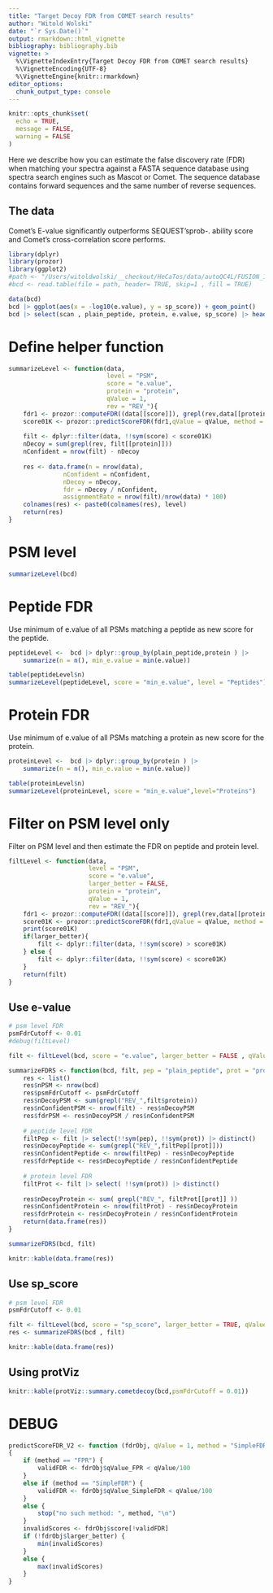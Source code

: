 ```yaml
---
title: "Target Decoy FDR from COMET search results"
author: "Witold Wolski"
date: "`r Sys.Date()`"
output: rmarkdown::html_vignette
bibliography: bibliography.bib
vignette: >
  %\VignetteIndexEntry{Target Decoy FDR from COMET search results}
  %\VignetteEncoding{UTF-8}
  %\VignetteEngine{knitr::rmarkdown}
editor_options: 
  chunk_output_type: console
---
```



```r
knitr::opts_chunk$set(
  echo = TRUE,
  message = FALSE,
  warning = FALSE
)
```

Here we describe how you can estimate the false discovery rate (FDR) when matching your spectra against a FASTA sequence database using spectra search engines such as Mascot or Comet. The sequence database contains forward sequences and the same number of reverse sequences.

## The data

Comet's E-value significantly outperforms SEQUEST'sprob-. ability score and Comet's cross-correlation score performs.


```r
library(dplyr)
library(prozor)
library(ggplot2)
#path <- "/Users/witoldwolski/__checkout/HeCaTos/data/autoQC4L/FUSION_1.20180713_005_autoQC4L.HCD.lowres.comet.txt"
#bcd <- read.table(file = path, header= TRUE, skip=1 , fill = TRUE)

data(bcd)
bcd |> ggplot(aes(x = -log10(e.value), y = sp_score)) + geom_point()
bcd |> select(scan , plain_peptide, protein, e.value, sp_score) |> head() |> knitr::kable()

```



# Define helper function

```r
summarizeLevel <- function(data,
                           level = "PSM",
                           score = "e.value",
                           protein = "protein",
                           qValue = 1,
                           rev = "REV_"){
    fdr1 <- prozor::computeFDR((data[[score]]), grepl(rev,data[[protein]]),larger_better = FALSE)
    score01K <- prozor::predictScoreFDR(fdr1,qValue = qValue, method = "SimpleFDR")
    
    filt <- dplyr::filter(data, !!sym(score) < score01K)
    nDecoy = sum(grepl(rev, filt[[protein]]))
    nConfident = nrow(filt) - nDecoy
    
    res <- data.frame(n = nrow(data),
               nConfident = nConfident,
               nDecoy = nDecoy,
               fdr = nDecoy / nConfident,
               assignmentRate = nrow(filt)/nrow(data) * 100)
    colnames(res) <- paste0(colnames(res), level)
    return(res)
}

```

# PSM level

```r
summarizeLevel(bcd)

```


# Peptide FDR

Use minimum of e.value of all PSMs matching a peptide as new score for the peptide.

```r
peptideLevel <-  bcd |> dplyr::group_by(plain_peptide,protein ) |>
    summarize(n = n(), min_e.value = min(e.value))
```

```r
table(peptideLevel$n)
summarizeLevel(peptideLevel, score = "min_e.value", level = "Peptides")

```

# Protein FDR

Use minimum of e.value of all PSMs matching a protein as new score for the protein.

```r
proteinLevel <-  bcd |> dplyr::group_by(protein ) |> 
    summarize(n = n(), min_e.value = min(e.value))
```

```r
table(proteinLevel$n)
summarizeLevel(proteinLevel, score = "min_e.value",level="Proteins")

```

# Filter on PSM level only

Filter on PSM level and then estimate the FDR on peptide and protein level.

```r
filtLevel <- function(data,
                      level = "PSM",
                      score = "e.value",
                      larger_better = FALSE,
                      protein = "protein",
                      qValue = 1,
                      rev = "REV_"){
    fdr1 <- prozor::computeFDR((data[[score]]), grepl(rev,data[[protein]]),larger_better = larger_better)
    score01K <- prozor::predictScoreFDR(fdr1,qValue = qValue, method = "SimpleFDR")
    print(score01K)
    if(larger_better){
        filt <- dplyr::filter(data, !!sym(score) > score01K)
    } else {
        filt <- dplyr::filter(data, !!sym(score) < score01K)
    }
    return(filt)
}


```

## Use e-value

```r


# psm level FDR
psmFdrCutoff <- 0.01
#debug(filtLevel)

filt <- filtLevel(bcd, score = "e.value", larger_better = FALSE , qValue = psmFdrCutoff * 100)

summarizeFDRS <- function(bcd, filt, pep = "plain_peptide", prot = "protein"){
    res <- list()
    res$nPSM <- nrow(bcd)
    res$psmFdrCutoff <- psmFdrCutoff
    res$nDecoyPSM <- sum(grepl("REV_",filt$protein))
    res$nConfidentPSM <- nrow(filt) - res$nDecoyPSM
    res$fdrPSM <- res$nDecoyPSM / res$nConfidentPSM
    
    # peptide level FDR
    filtPep <- filt |> select(!!sym(pep), !!sym(prot)) |> distinct()
    res$nDecoyPeptide <- sum(grepl("REV_",filtPep[[prot]]))
    res$nConfidentPeptide <- nrow(filtPep) - res$nDecoyPeptide
    res$fdrPeptide <- res$nDecoyPeptide / res$nConfidentPeptide
    
    # protein level FDR
    filtProt <- filt |> select( !!sym(prot)) |> distinct()
    
    res$nDecoyProtein <- sum( grepl("REV_", filtProt[[prot]] ))
    res$nConfidentProtein <- nrow(filtProt) - res$nDecoyProtein
    res$fdrProtein <- res$nDecoyProtein / res$nConfidentProtein
    return(data.frame(res))
}

summarizeFDRS(bcd, filt)

knitr::kable(data.frame(res))

```


## Use sp_score

```r

# psm level FDR
psmFdrCutoff <- 0.01

filt <- filtLevel(bcd, score = "sp_score", larger_better = TRUE, qValue = psmFdrCutoff * 100)
res <- summarizeFDRS(bcd , filt)

knitr::kable(data.frame(res))

```


## Using protViz

```r
knitr::kable(protViz::summary.cometdecoy(bcd,psmFdrCutoff = 0.01))

```


# DEBUG

```r
predictScoreFDR_V2 <- function (fdrObj, qValue = 1, method = "SimpleFDR") 
{
    if (method == "FPR") {
        validFDR <- fdrObj$qValue_FPR < qValue/100
    }
    else if (method == "SimpleFDR") {
        validFDR <- fdrObj$qValue_SimpleFDR < qValue/100
    }
    else {
        stop("no such method: ", method, "\n")
    }
    invalidScores <- fdrObj$score[!validFDR]
    if (!fdrObj$larger_better) {
        min(invalidScores)
    }
    else {
        max(invalidScores)
    }
}
```


